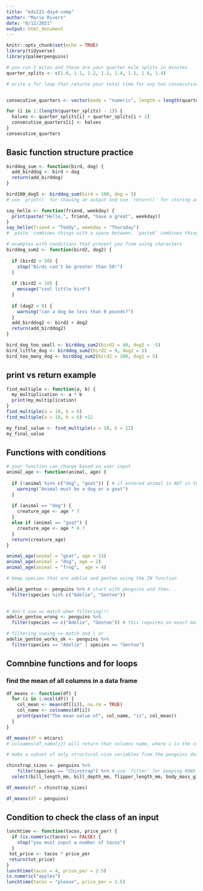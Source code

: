 ```yaml
---
title: "eds221-day4-comp"
author: "Marie Rivers"
date: "8/12/2021"
output: html_document
---
```


```r
knitr::opts_chunk$set(echo = TRUE)
library(tidyverse)
library(palmerpenguins)
```


```r
# you run 2 miles and these are your quarter mile splits in minutes
quarter_splits <- c(1.0, 1.1, 1.2, 1.1, 1.4, 1.5, 1.6, 1.4)

# write a for loop that returns your total time for any two consecutive quarter miles. Hint: the first is 1.0 + 1.1 and the second is 1.1 + 1.2


consecutive_quarters <- vector(mode = "numeric", length = length(quarter_splits) - 1)

for (i in 1:(length(quarter_splits) - 1)) {
  halves <- quarter_splits[i] + quarter_splits[i + 1]
  consecutive_quarters[i] <- halves
}
consecutive_quarters
```

## Basic function structure practice
```r
birddog_sum <- function(bird, dog) {
  add_birddog <- bird + dog
  return(add_birddog)
}

bird100_dog5 <- birddog_sum(bird = 100, dog = 5)
# use `print()` for showing an output and use `return()` for storing an output
```

```r
say_hello <- function(friend, weekday) {
  print(paste("Hello,", friend, "have a great", weekday))
}
say_hello(friend = "Teddy", weekday = "Thursday")
# `paste` combines things with a space between. `paste0` combines things WITHOUT a space between
```

```r
# examples with conditions that prevent you from using characters
birddog_sum2 <- function(bird2, dog2) {
  
  if (bird2 > 50) {
    stop("Birds can't be greater than 50!")
  }
  
  if (bird2 < 10) {
    message("cool little bird")
  }
  
  if (dog2 < 0) {
    warning("can a dog be less than 0 pounds?")
  }
  add_birddog2 <- bird2 + dog2
  return(add_birddog2)
}

bird_dog_too_small <- birddog_sum2(bird2 = 40, dog2 = -5)
bird_little_dog <- birddog_sum2(bird2 = 9, dog2 = 5)
bird_too_many_dog <- birddog_sum2(bird2 = 100, dog2 = 5)

```
## print vs return example
```r
find_multiple <- function(a, b) {
  my_multiplication <- a * b
  print(my_multiplication)
}
find_multiple(a = 10, b = 6)
find_multiple(a = 10, b = 6) +12

my_final_value <- find_multiple(a = 10, b = 12)
my_final_value
```

## Functions with conditions
```r
# your function can change based on user input
animal_age <- function(animal, age) {
  
  if (!animal %in% c("dog", "goat")) { # if entered animal is NOT in this vector, give this warning message. Warnings don't stop the code. Stop prevents the code from running. Think about when to use warning vs. stop
    warning("Animal must be a dog or a goat")
  }
  
  if (animal == "dog") {
    creature_age <- age * 7
  }
  else if (animal == "goat") {
    creature_age <- age * 4.7
  }
  return(creature_age)
}

animal_age(animal = "goat", age = 13)
animal_age(animal = "dog", age = 2)
animal_age(animal = "frog",  age = 4)
```
```r
# keep species that are adelie and gentoo using the IN function

adelie_gentoo <- penguins %>% # start with penguins and then...
  filter(species %in% c("Adelie", "Gentoo"))
  
```
```r
# don't use == match when filtering!!!
adelie_gentoo_wrong <- penguins %>% 
  filter(species == c("Adelie", "Gentoo")) # this requires an exact match to the vector, so if only keeps rows with Adelie followed by Gentoo
```
```r
# filtering useing == match and | or
adelie_gentoo_works_ok <- penguins %>% 
  filter(species == "Adelie" | species == "Gentoo")
```
## Comnbine functions and for loops
### find the mean of all columns in a data frame
```r
df_means <- function(df) {
  for (i in 1:ncol(df)) {
    col_mean <- mean(df[[i]], na.rm = TRUE)
    col_name <- colnames(df[i])
    print(paste("The mean value of", col_name, "is", col_mean))
  }
}

df_means(df = mtcars)
# colnames(df_name[i]) will return that columns name, where i is the column number 
```

```r
# make a subset of only structural size variables from the penguins dataset for Chinstrap

chinstrap_sizes <- penguins %>% 
    filter(species == "Chinstrap") %>% # use `filter` for keeping ROWS
  select(bill_length_mm, bill_depth_mm, flipper_length_mm, body_mass_g) # use `select` for keeping COLUMNS

df_means(df = chinstrap_sizes)

df_means(df = penguins)
```
## Condition to check the class of an input
```r
lunchtime <- function(tacos, price_per) {
  if (is.numeric(tacos) == FALSE) {
    stop("you must input a number of tacos")
  }
 tot_price <- tacos * price_per
 return(tot_price)
}
lunchtime(tacos = 4, price_per = 2.5)
is.numeric("apples")
lunchtime(tacos = "please", price_per = 2.5)
```

